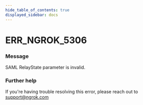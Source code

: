 ```yaml
---
hide_table_of_contents: true
displayed_sidebar: docs
---
```



# ERR_NGROK_5306

### Message

SAML RelayState parameter is invalid.

<ErrorDetails error="err_ngrok_5306" />

### Further help

If you're having trouble resolving this error, please reach out to [support@ngrok.com](mailto:support@ngrok.com?subject=Help%20with%20ERR_NGROK_5306)
